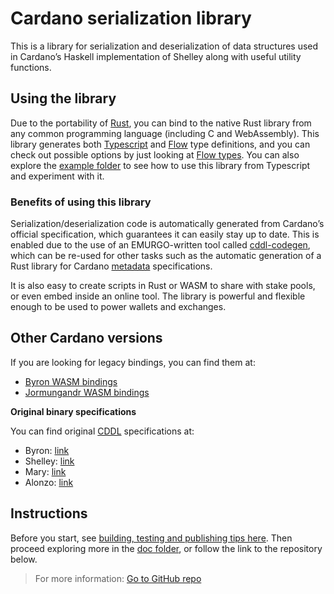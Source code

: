 # Cardano serialization library

This is a library for serialization and deserialization of data structures used in Cardano’s Haskell implementation of Shelley along with useful utility functions.

## Using the library


Due to the portability of [Rust](https://www.rust-lang.org/), you can bind to the native Rust library from any common programming language (including C and WebAssembly). This library generates both [Typescript](https://www.typescriptlang.org/) and [Flow](https://flow.org/) type definitions, and you can check out possible options by just looking at [Flow types](https://github.com/Emurgo/cardano-serialization-lib/blob/master/rust/pkg/cardano_serialization_lib.js.flow). You can also explore the [example folder](https://github.com/Emurgo/cardano-serialization-lib/tree/master/example) to see how to use this library from Typescript and experiment with it.

### Benefits of using this library

Serialization/deserialization code is automatically generated from Cardano’s official specification, which guarantees it can easily stay up to date. This is enabled due to the use of an EMURGO-written tool called [cddl-codegen](https://github.com/Emurgo/cddl-codegen), which can be re-used for other tasks such as the automatic generation of a Rust library for Cardano [metadata](https://docs.cardano.org/glossary#metadata) specifications.

It is also easy to create scripts in Rust or WASM to share with stake pools, or even embed inside an online tool. The library is powerful and flexible enough to be used to power wallets and exchanges.

## Other Cardano versions


If you are looking for legacy bindings, you can find them at:

*   [Byron WASM bindings](https://github.com/input-output-hk/js-cardano-wasm/tree/master/cardano-wallet)
*   [Jormungandr WASM bindings](https://github.com/Emurgo/js-chain-libs)

**Original binary specifications**

You can find original [CDDL](https://cbor.io/tools.html) specifications at:

*   Byron: [link](https://github.com/input-output-hk/cardano-ledger-specs/tree/master/eras/byron/cddl-spec)
*   Shelley: [link](https://github.com/input-output-hk/cardano-ledger/blob/master/eras/shelley/test-suite/cddl-files/shelley.cddl)
*   Mary: [link](https://github.com/input-output-hk/cardano-ledger/blob/master/eras/shelley-ma/test-suite/cddl-files/shelley-ma.cddl)
*   Alonzo: [link](https://github.com/input-output-hk/cardano-ledger/tree/master/eras/alonzo/test-suite/cddl-files)

## Instructions


Before you start, see [building, testing and publishing tips here](https://github.com/Emurgo/cardano-serialization-lib/blob/master/README.rst#building). Then proceed exploring more in the [doc folder](https://github.com/Emurgo/cardano-serialization-lib/tree/master/doc/getting-started), or follow the link to the repository below.

> For more information: [Go to GitHub repo](https://github.com/Emurgo/cardano-serialization-lib#cardano-serialization-lib)